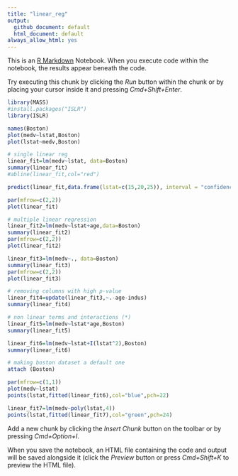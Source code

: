 ```yaml
---
title: "linear_reg"
output:
  github_document: default
  html_document: default
always_allow_html: yes
---
```


This is an [R Markdown](http://rmarkdown.rstudio.com) Notebook. When you execute code within the notebook, the results appear beneath the code. 

Try executing this chunk by clicking the *Run* button within the chunk or by placing your cursor inside it and pressing *Cmd+Shift+Enter*. 

```r
library(MASS)
#install.packages("ISLR")
library(ISLR)
```

```r
names(Boston)
plot(medv~lstat,Boston)
plot(lstat~medv,Boston)
```
```r
# single linear reg
linear_fit=lm(medv~lstat, data=Boston)
summary(linear_fit)
#abline(linear_fit,col="red")

predict(linear_fit,data.frame(lstat=c(15,20,25)), interval = "confidence")

par(mfrow=c(2,2))
plot(linear_fit)
```

```r
# multiple linear regression
linear_fit2=lm(medv~lstat+age,data=Boston)
summary(linear_fit2)
par(mfrow=c(2,2))
plot(linear_fit2)

linear_fit3=lm(medv~., data=Boston)
summary(linear_fit3)
par(mfrow=c(2,2))
plot(linear_fit3)

# removing columns with high p-value
linear_fit4=update(linear_fit3,~.-age-indus)
summary(linear_fit4)

# non linear terms and interactions (*)
linear_fit5=lm(medv~lstat*age,Boston)
summary(linear_fit5)

linear_fit6=lm(medv~lstat+I(lstat^2),Boston)
summary(linear_fit6)

```
```r

# making boston dataset a default one
attach (Boston)

par(mfrow=c(1,1))
plot(medv~lstat)
points(lstat,fitted(linear_fit6),col="blue",pch=22)

linear_fit7=lm(medv~poly(lstat,4))
points(lstat,fitted(linear_fit7),col="green",pch=24)
```


Add a new chunk by clicking the *Insert Chunk* button on the toolbar or by pressing *Cmd+Option+I*.

When you save the notebook, an HTML file containing the code and output will be saved alongside it (click the *Preview* button or press *Cmd+Shift+K* to preview the HTML file).
